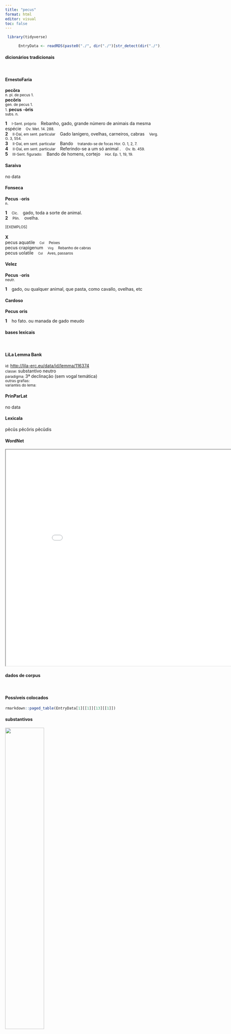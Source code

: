 ```yaml
---
title: "pecus"
format: html
editor: visual
toc: false
---
```



```r
 library(tidyverse) 

      EntryData <- readRDS(paste0("./", dir("./")[str_detect(dir("./"), "_xx112-101-99-117-115xx_.rds")]))

```


#### dicionários tradicionais

&emsp;




::: panel-tabset

#### ErnestoFaria

<b>pecŏra</b> <br> <small>n. pl. de pecus 1.</small> <br> <small></small> 
 <b>pecŏris</b> <br> <small>gen. de pecus 1.</small> <br> <small></small> 
 <small>1.</small> <b>pecus</b> <b>-òris</b> <br> <small>subs. n.</small> <br> <small></small>   <p> <b>1</b> &ensp; <small>I-Sent. próprio</small> &ensp; Rebanho, gado, grande número de animais da mesma espécie &ensp; <small>Ov. Met. 14. 288.</small> <br> <b>2</b> &ensp; <small>II-Daí, em sent. particular</small> &ensp; Gado lanígero, ovelhas, carneiros, cabras &ensp; <small>Verg. G. 3, 554.</small> <br> <b>3</b> &ensp; <small>II-Daí, em sent. particular</small> &ensp; Bando &ensp; <small>tratando-se de focas Hor. O. 1, 2, 7.</small> <br> <b>4</b> &ensp; <small>II-Daí, em sent. particular</small> &ensp; Referindo-se a um só animal . &ensp; <small>Ov. Ib. 459.</small> <br> <b>5</b> &ensp; <small>III-Sent. figurado:</small> &ensp; Bando de homens, cortejo &ensp; <small>Hor. Ep. 1, 19, 19.</small> </p>




#### Saraiva

no data




#### Fonseca

<b>Pecus</b> -<b>oris</b> <br> <small>n.</small>   <p> <b>1</b> &ensp; <small>Cic.</small> &ensp; gado, toda a sorte de animal. <br> <b>2</b> &ensp; <small>Plin.</small> &ensp; ovelha. </p>   <p><small>[EXEMPLOS]</small><br> <br><b>X</b><br>pecus aquatile &ensp; <small><small>Col</small></small> &ensp; <small>Peixes</small> <br> pecus crapigenum &ensp; <small><small>Virg</small></small> &ensp; <small>Rebanho de cabras</small> <br> pecus uolatile &ensp; <small><small>Col</small></small> &ensp; <small>Aves, passaros</small> </p>




#### Velez

<b>Pecus</b> -<b>oris</b> <br> <small>neutr.</small>   <p> <b>1</b> &ensp; gado, ou qualquer animal, que pasta, como cavallo, ovelhas, etc </p>




#### Cardoso

<b>Pecus</b> <b>oris</b>   <p> <b>1</b> &ensp; ho fato. ou manada de gado meudo </p>


:::



#### bases lexicais

&emsp;






::: panel-tabset

#### LiLa Lemma Bank

<small> id: </small> <a href=' http://lila-erc.eu/data/id/lemma/116374 ' target="_blank"> http://lila-erc.eu/data/id/lemma/116374 </a> <br>
<small> classe: </small> substantivo neutro   <br>
<small> paradigma: </small> 3ª declinação (sem vogal temática) <br>
<small> outras grafias: </small>  <br>
<small> variantes do lema: </small>  <br>





#### PrinParLat

no data




#### Lexicala

pĕcŭs 
 pĕcŏris 
 pĕcŭdis




#### WordNet

<iframe width='900' height='700' src='Media/Tree__xx112-101-99-117-115xx__sem_type_lexemes_pt.html'>

</iframe>


:::



#### dados de corpus

&emsp;




::: panel-tabset

#### Possíveis colocados

```r

rmarkdown::paged_table(EntryData[1][[1]][13][[1]])

```


#### substantivos

![](./Media/wordcloud__xx112-101-99-117-115xx__BY_collocate_scoreSUBST.webp){width=50% fig-alt='This chart plots collocate by scoreSUBST, for the headword pecus here are all the values plotted: collocate: magnus; scoreSUBST: 0. collocate: atque; scoreSUBST: 0'}




#### adjetivos

![](./Media/wordcloud__xx112-101-99-117-115xx__BY_collocate_scoreADJ.webp){width=50% fig-alt='This chart plots collocate by scoreADJ, for the headword pecus here are all the values plotted: collocate: magnus; scoreADJ: 2. collocate: atque; scoreADJ: 0'}




#### verbos

![](./Media/wordcloud__xx112-101-99-117-115xx__BY_collocate_scoreVERBO.webp){width=50% fig-alt='This chart plots collocate by scoreVERBO, for the headword pecus here are all the values plotted: collocate: magnus; scoreVERBO: 0. collocate: atque; scoreVERBO: 0'}




#### advérbios

![](./Media/wordcloud__xx112-101-99-117-115xx__BY_collocate_scoreADV.webp){width=50% fig-alt='This chart plots collocate by scoreADV, for the headword pecus here are all the values plotted: collocate: magnus; scoreADV: 0. collocate: atque; scoreADV: 0'}




#### preposições e conjunções

![](./Media/wordcloud__xx112-101-99-117-115xx__BY_collocate_scoreFUNC.webp){width=50% fig-alt='This chart plots collocate by scoreFUNC, for the headword pecus here are all the values plotted: collocate: magnus; scoreFUNC: 0. collocate: atque; scoreFUNC: 0'}


:::



::: panel-tabset

#### ExemplosTraduzidos

<p> neque multum frumento sed maximam partem lacte atque <b>pecore</b> uiuunt multumque sunt in uenationibus <br> <small> Caes.Gal.4.1.8 <br> Não vivem muito do trigo, mas quase que totalmente do leite e do gado e são muito dados à caça. <small> [JDD] </small> </small> </p>





#### Frequência por autor

![](./Media/barchart__xx112-101-99-117-115xx__lemma_BY_author_Frequencies.webp){width=50% fig-alt='This charts plots the frequency of lemma by author_Frequencies. The Phaedrus subcorpus registers the highest normalized frequency, with the value of 3.04 and an absolute frequency of 2. The Horatius subcorpus follows, with a normalized frequency of 2.66 and an absolute frequency of 3. the subcorpus with the least normalized frequency is Suetonius with the normalized value of 0 and an absolute freqeuncy of 0. here are all the values: subcorpus: Caesar ; normalized frequency: 7 ; absolute frequency: 2.64370420726641. subcorpus: Cicero ; normalized frequency: 1 ; absolute frequency: 0.0622959806633276. subcorpus: Horatius ; normalized frequency: 3 ; absolute frequency: 2.6640618062339. subcorpus: Ovidius ; normalized frequency: 1 ; absolute frequency: 1.71585449553878. subcorpus: Phaedrus ; normalized frequency: 2 ; absolute frequency: 3.0362835888872. subcorpus: Sallustius ; normalized frequency: 2 ; absolute frequency: 1.85511548093869. subcorpus: Seneca ; normalized frequency: 6 ; absolute frequency: 1.11979992907934. subcorpus: Suetonius ; normalized frequency: 0 ; absolute frequency: 0. subcorpus: Tacitus ; normalized frequency: 0 ; absolute frequency: 0. subcorpus: Vergilius ; normalized frequency: 1 ; absolute frequency: 1.93050193050193. subcorpus: Hieronymus ; normalized frequency: 0 ; absolute frequency: 0'}




#### Frequência por gênero

![](./Media/barchart__xx112-101-99-117-115xx__lemma_BY_genre_Frequencies.webp){width=50% fig-alt='This charts plots the frequency of lemma by genre_Frequencies. The Poesia.trágica subcorpus registers the highest normalized frequency, with the value of 3.47 and an absolute frequency of 4. The Poesia.didática subcorpus follows, with a normalized frequency of 2.54 and an absolute frequency of 3. the subcorpus with the least normalized frequency is Prosa.epistolográfica with the normalized value of 0 and an absolute freqeuncy of 0. here are all the values: subcorpus: Prosa.histórica ; normalized frequency: 9 ; absolute frequency: 2.1909004600891. subcorpus: Prosa.filosófica ; normalized frequency: 2 ; absolute frequency: 0.329483863527784. subcorpus: Prosa.oratória ; normalized frequency: 1 ; absolute frequency: 0.0960125968527071. subcorpus: Prosa.epistolográfica ; normalized frequency: 0 ; absolute frequency: 0. subcorpus: Poesia.lírica ; normalized frequency: 3 ; absolute frequency: 2.52376545806343. subcorpus: Poesia.didática ; normalized frequency: 3 ; absolute frequency: 2.54474510136568. subcorpus: Poesia.trágica ; normalized frequency: 4 ; absolute frequency: 3.47463516330785. subcorpus: Poesia.épica ; normalized frequency: 1 ; absolute frequency: 1.93050193050193. subcorpus: Prosa.ficcional ; normalized frequency: 0 ; absolute frequency: 0'}




#### Frequência por século

![](./Media/barchart__xx112-101-99-117-115xx__lemma_BY_period_Frequencies.webp){width=50% fig-alt='This charts plots the frequency of lemma by period_Frequencies. The I.d.C. subcorpus registers the highest normalized frequency, with the value of 1.38 and an absolute frequency of 9. The I.a.C. subcorpus follows, with a normalized frequency of 0.65 and an absolute frequency of 14. the subcorpus with the least normalized frequency is II.d.C. with the normalized value of 0 and an absolute freqeuncy of 0. here are all the values: subcorpus: I.a.C. ; normalized frequency: 14 ; absolute frequency: 0.6516174074936. subcorpus: I.d.C. ; normalized frequency: 9 ; absolute frequency: 1.37677833868747. subcorpus: II.d.C. ; normalized frequency: 0 ; absolute frequency: 0. subcorpus: IV.d.C. ; normalized frequency: 0 ; absolute frequency: 0'}


:::

